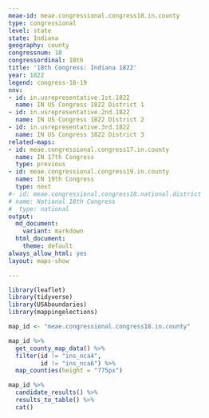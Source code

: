 ```yaml
---
meae-id: meae.congressional.congress18.in.county
type: congressional
level: state
state: Indiana
geography: county
congressnum: 18
congressordinal: 18th
title: '18th Congress: Indiana 1822'
year: 1822
legend: congress-18-19
nnv:
- id: in.usrepresentative.1st.1822
  name: IN US Congress 1822 District 1
- id: in.usrepresentative.2nd.1822
  name: IN US Congress 1822 District 2
- id: in.usrepresentative.3rd.1822
  name: IN US Congress 1822 District 3
related-maps:
- id: meae.congressional.congress17.in.county
  name: IN 17th Congress
  type: previous
- id: meae.congressional.congress19.in.county
  name: IN 19th Congress
  type: next
#- id: meae.congressional.congress18.national.district
# name: National 18th Congress
#  type: national
output:
  md_document:
    variant: markdown
  html_document:
    theme: default
always_allow_html: yes
layout: maps-show

---
```


```r
library(leaflet)
library(tidyverse)
library(USAboundaries)
library(mappingelections)

map_id <- "meae.congressional.congress18.in.county"
```

<div class="map">

```r
map_id %>%
  get_county_map_data() %>% 
  filter(id != "ins_nca4",
         id != "ins_nca6") %>%
  map_counties(height = "775px")
```

</div>

<div class="results-table">

```r
map_id %>%
  candidate_results() %>%
  results_to_table() %>%
  cat()
```

</div>
